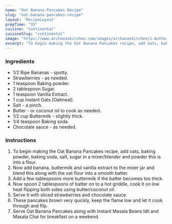 ---
name: "Oat Banana Pancakes Recipe"
slug: "oat-banana-pancakes-recipe"
layout: 'RecipeLayout'
prepTime: "35"
cuisine: "Continental"
cuisineSlug: "continental"
image: "https://www.archanaskitchen.com/images/archanaskitchen/1-Author/Gauravi_Vinay/Oat_Banana_Pancakes.jpg"
excerpt: "To begin making the Oat Banana Pancakes recipe, add oats, baking powder, baking soda, salt, sugar in a mixerblender and powder this is into a flour"
---

### Ingredients

- 1/2 Ripe Bananas - spotty.
- Strawberries - as needed.
- 1 teaspoon Baking powder.
- 2 tablespoon Sugar.
- 1 teaspoon Vanilla Extract.
- 1 cup Instant Oats (Oatmeal).
- Salt - a pinch.
- Butter - or coconut oil to cook as needed..
- 1/2 cup Buttermilk - slightly thick.
- 1/4 teaspoon Baking soda.
- Chocolate sauce - as needed.

### Instructions

1. To begin making the Oat Banana Pancakes recipe, add oats, baking powder, baking soda, salt, sugar in a mixer/blender and powder this is into a flour.
1. Now add banana, buttermilk and vanilla extract to the mixer jar and blend this along with the oat flour into a smooth batter.
1. Add a few tablespoons more buttermilk if the batter becomes too thick.
1. Now spoon 2 tablespoons of batter on to a hot griddle, cook it on low heat flipping both sides using butter/coconut oil.
1. Serve it with sliced strawberries and chocolate sauce.
1. These pancakes brown very quickly, keep the flame low and let it cook through and flip.
1. Serve Oat Banana Pancakes along with Instant Masala Beans Idli and Masala Chai for breakfast on a weekend.
